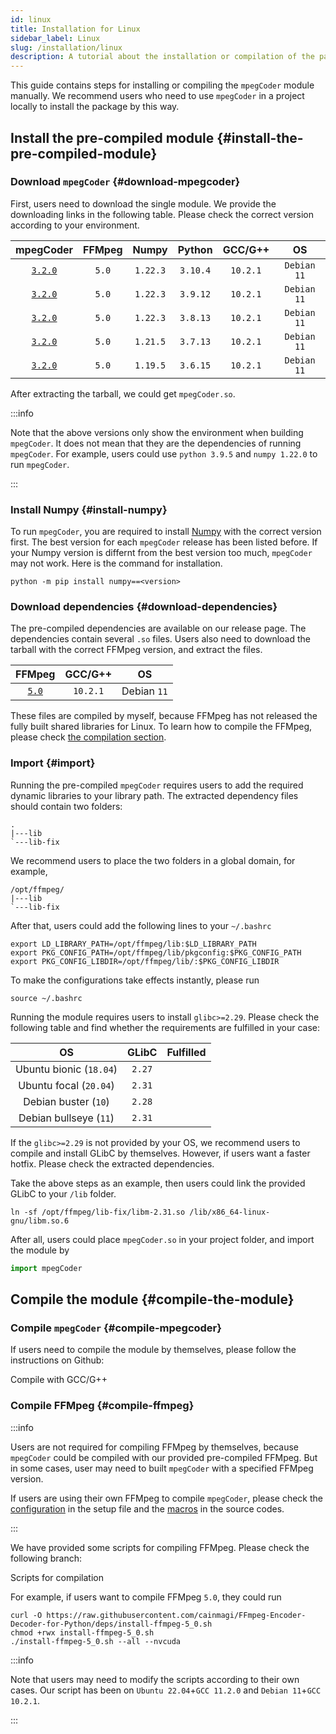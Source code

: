 ```yaml
---
id: linux
title: Installation for Linux
sidebar_label: Linux
slug: /installation/linux
description: A tutorial about the installation or compilation of the package for Linux.
---
```




This guide contains steps for installing or compiling the `mpegCoder` module manually. We recommend users who need to use `mpegCoder` in a project locally to install the package by this way.

## Install the pre-compiled module {#install-the-pre-compiled-module}

### Download `mpegCoder` {#download-mpegcoder}

First, users need to download the single module. We provide the downloading links in the following table. Please check the correct version according to your environment.

| mpegCoder | FFMpeg | Numpy | Python | GCC/G++ | OS |
| :-----: | :-----: | :-----: | :-----: | :-----: | :-----: |
| [`3.2.0`<InlineIcon icon={mdiDownloadBox}/>][download-3-2-0-py310] | `5.0` | `1.22.3` | `3.10.4` | `10.2.1` | `Debian 11` |
| [`3.2.0`<InlineIcon icon={mdiDownloadBox}/>][download-3-2-0-py39]  | `5.0` | `1.22.3` | `3.9.12` | `10.2.1` | `Debian 11` |
| [`3.2.0`<InlineIcon icon={mdiDownloadBox}/>][download-3-2-0-py38]  | `5.0` | `1.22.3` | `3.8.13` | `10.2.1` | `Debian 11` |
| [`3.2.0`<InlineIcon icon={mdiDownloadBox}/>][download-3-2-0-py37]  | `5.0` | `1.21.5` | `3.7.13` | `10.2.1` | `Debian 11` |
| [`3.2.0`<InlineIcon icon={mdiDownloadBox}/>][download-3-2-0-py36]  | `5.0` | `1.19.5` | `3.6.15` | `10.2.1` | `Debian 11` |

After extracting the tarball, we could get `mpegCoder.so`.

:::info

Note that the above versions only show the environment when building `mpegCoder`. It does not mean that they are the dependencies of running `mpegCoder`. For example, users could use `python 3.9.5` and `numpy 1.22.0` to run `mpegCoder`.

:::

### Install Numpy {#install-numpy}

To run `mpegCoder`, you are required to install [Numpy<IconExternalLink/>][link-numpy] with the correct version first. The best version for each `mpegCoder` release has been listed before. If your Numpy version is differnt from the best version too much, `mpegCoder` may not work. Here is the command for installation.

```shell
python -m pip install numpy==<version>
```

### Download dependencies {#download-dependencies}

The pre-compiled dependencies are available on our release page. The dependencies contain several `.so` files. Users also need to download the tarball with the correct FFMpeg version, and extract the files.

| FFMpeg | GCC/G++ | OS |
| :-----: | :-----: | :-----: |
| [`5.0`<InlineIcon icon={mdiDownloadBox}/>][download-ff-5-0] | `10.2.1` | Debian `11` |

These files are compiled by myself, because FFMpeg has not released the fully built shared libraries for Linux. To learn how to compile the FFMpeg, please check [the compilation section](#compile-the-module).

### Import {#import}

Running the pre-compiled `mpegCoder` requires users to add the required dynamic libraries to your library path. The extracted dependency files should contain two folders:

```shell
.
|---lib
`---lib-fix
```

We recommend users to place the two folders in a global domain, for example,

```shell
/opt/ffmpeg/
|---lib
`---lib-fix
```

After that, users could add the following lines to your `~/.bashrc`

```shell
export LD_LIBRARY_PATH=/opt/ffmpeg/lib:$LD_LIBRARY_PATH
export PKG_CONFIG_PATH=/opt/ffmpeg/lib/pkgconfig:$PKG_CONFIG_PATH
export PKG_CONFIG_LIBDIR=/opt/ffmpeg/lib/:$PKG_CONFIG_LIBDIR
```

To make the configurations take effects instantly, please run

```shell
source ~/.bashrc
```

Running the module requires users to install `glibc>=2.29`. Please check the following table and find whether the requirements are fulfilled in your case:

| OS | GLibC | Fulfilled |
| :-----: | :-----: | :-----: |
| Ubuntu bionic (`18.04`) | `2.27` | <InlineIcon icon={vsiCloseIcon}/> |
| Ubuntu focal (`20.04`) | `2.31` | <InlineIcon icon={vsiCheckIcon}/> |
| Debian buster (`10`) | `2.28` | <InlineIcon icon={vsiCloseIcon}/> |
| Debian bullseye (`11`) | `2.31` | <InlineIcon icon={vsiCheckIcon}/> |

If the `glibc>=2.29` is not provided by your OS, we recommend users to compile and install GLibC by themselves. However, if users want a faster hotfix. Please check the extracted dependencies.

Take the above steps as an example, then users could link the provided GLibC to your `/lib` folder.

```shell
ln -sf /opt/ffmpeg/lib-fix/libm-2.31.so /lib/x86_64-linux-gnu/libm.so.6
```

After all, users could place `mpegCoder.so` in your project folder, and import the module by

```python
import mpegCoder
```

## Compile the module {#compile-the-module}

### Compile `mpegCoder` {#compile-mpegcoder}

If users need to compile the module by themselves, please follow the instructions on Github:

<p>
  <DarkButton to="https://github.com/cainmagi/FFmpeg-Encoder-Decoder-for-Python/blob/master-linux/README.md" icon={vsiDebugAlt}>
    Compile with GCC/G++
  </DarkButton>
</p>

### Compile FFMpeg {#compile-ffmpeg}

:::info

Users are not required for compiling FFMpeg by themselves, because `mpegCoder` could be compiled with our provided pre-compiled FFMpeg. But in some cases, user may need to built `mpegCoder` with a specified FFMpeg version.

If users are using their own FFMpeg to compile `mpegCoder`, please check the [configuration<IconExternalLink/>][code-config] in the setup file and the [macros<IconExternalLink/>][code-macros] in the source codes.

:::

We have provided some scripts for compiling FFMpeg. Please check the following branch:

<p>
  <DarkButton to="https://github.com/cainmagi/FFmpeg-Encoder-Decoder-for-Python/tree/deps" icon={octMarkGithub16}>
    Scripts for compilation
  </DarkButton>
</p>

For example, if users want to compile FFMpeg `5.0`, they could run

```shell
curl -O https://raw.githubusercontent.com/cainmagi/FFmpeg-Encoder-Decoder-for-Python/deps/install-ffmpeg-5_0.sh
chmod +rwx install-ffmpeg-5_0.sh
./install-ffmpeg-5_0.sh --all --nvcuda
```

:::info

Note that users may need to modify the scripts according to their own cases. Our script has been on `Ubuntu 22.04`+`GCC 11.2.0` and `Debian 11`+`GCC 10.2.1`.

:::

[download-3-2-0-py310]:https://github.com/cainmagi/FFmpeg-Encoder-Decoder-for-Python/releases/download/3.2.0-linux/mpegCoder_3_2_0_Linux_py310.tar.xz
[download-3-2-0-py39]:https://github.com/cainmagi/FFmpeg-Encoder-Decoder-for-Python/releases/download/3.2.0-linux/mpegCoder_3_2_0_Linux_py39.tar.xz
[download-3-2-0-py38]:https://github.com/cainmagi/FFmpeg-Encoder-Decoder-for-Python/releases/download/3.2.0-linux/mpegCoder_3_2_0_Linux_py38.tar.xz
[download-3-2-0-py37]:https://github.com/cainmagi/FFmpeg-Encoder-Decoder-for-Python/releases/download/3.2.0-linux/mpegCoder_3_2_0_Linux_py37.tar.xz
[download-3-2-0-py36]:https://github.com/cainmagi/FFmpeg-Encoder-Decoder-for-Python/releases/download/3.2.0-linux/mpegCoder_3_2_0_Linux_py36.tar.xz
[download-ff-5-0]:https://github.com/cainmagi/FFmpeg-Encoder-Decoder-for-Python/releases/download/deps-3.2.0/so-linux-ffmpeg_5_0.tar.xz
[code-config]:https://github.com/cainmagi/FFmpeg-Encoder-Decoder-for-Python/blob/master-linux/setup.py#L34
[code-macros]:https://github.com/cainmagi/FFmpeg-Encoder-Decoder-for-Python/blob/master-linux/MpegCoder/MpegBase.h#L11
[link-numpy]:https://numpy.org "Numpy"

